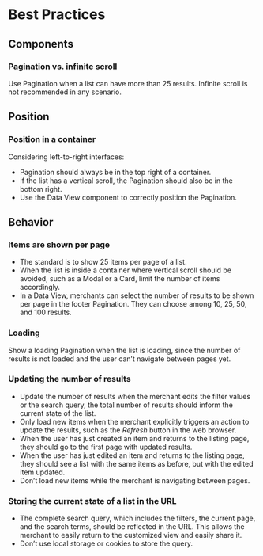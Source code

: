 # Best Practices

## Components

### Pagination vs. infinite scroll

Use Pagination when a list can have more than 25 results. Infinite scroll is not recommended in any scenario.

## Position

### Position in a container

Considering left-to-right interfaces:

- Pagination should always be in the top right of a container.
- If the list has a vertical scroll, the Pagination should also be in the bottom right.
- Use the Data View component to correctly position the Pagination.

## Behavior

### Items are shown per page

- The standard is to show 25 items per page of a list.
- When the list is inside a container where vertical scroll should be avoided, such as a Modal or a Card, limit the number of items accordingly.
- In a Data View, merchants can select the number of results to be shown per page in the footer Pagination. They can choose among 10, 25, 50, and 100 results.

### Loading

Show a loading Pagination when the list is loading, since the number of results is not loaded and the user can’t navigate between pages yet.

### Updating the number of results

- Update the number of results when the merchant edits the filter values or the search query, the total number of results should inform the current state of the list.
- Only load new items when the merchant explicitly triggers an action to update the results, such as the _Refresh_ button in the web browser.
- When the user has just created an item and returns to the listing page, they should go to the first page with updated results.
- When the user has just edited an item and returns to the listing page, they should see a list with the same items as before, but with the edited item updated.
- Don’t load new items while the merchant is navigating between pages.

### Storing the current state of a list in the URL

- The complete search query, which includes the filters, the current page, and the search terms, should be reflected in the URL. This allows the merchant to easily return to the customized view and easily share it.
- Don’t use local storage or cookies to store the query.
